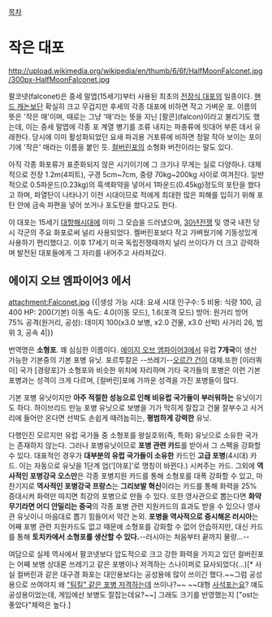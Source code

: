 [[목차]]
= 작은 대포 =
http://upload.wikimedia.org/wikipedia/en/thumb/6/6f/HalfMoonFalconet.jpg/300px-HalfMoonFalconet.jpg

팔코넷(falconet)은 중세 말엽(15세기)부터 사용된 최초의 [[전장식 대포]]의 일종이다. [[핸드 캐논]]보단 확실히 크고 무겁지만 후세의 각종 대포에 비하면 작고 가벼운 포. 이름의 뜻은 '작은 매'이며, 때로는 그냥 '매'라는 뜻을 지닌 [팔콘](falcon)이라고 불리기도 했는데, 이는 중세 말엽에 각종 포 계열 병기를 조류 내지는 파충류에 빗대어 부른 데서 유래한다. 당시에 이미 활성화되었던 요새 파괴용 거포류에 비하면 정말 작아 보이는 포이기에 '작은' 매라는 이름을 붙인 듯. [[컬버린포]]의 소형화 버전이라는 말도 있다.

아직 각종 화포류가 표준화되지 않은 시기이기에 그 크기나 무게는 실로 다양하나. 대체적으로 전장 1.2m(4피트), 구경 5cm~7cm, 중량 70kg~200kg 사이로 여겨진다. 일반적으로 0.5파운드(0.23kg)의 흑색화약을 넣어서 1파운드(0.45kg)정도의 포탄을 쐈다고 하며, 파열탄이 나타나기 이전 시대이므로 적에게 최대한 많은 피해를 입히기 위해 포탄 안에 금속 파편을 넣어 쏘거나 포도탄을 쐈다고도 한다.

이 대포는 15세기 [[대항해시대]]에 이미 그 모습을 드러냈으며, [[30년전쟁]] 및 영국 내전 당시 각군의 주요 화포로써 널리 사용되었다. 켈버린포보다 작고 가벼웠기에 기동성있게 사용하기 편리했다고. 이후 17세기 미국 독립전쟁때까지 널리 쓰이다가 더 크고 강력하며 발전된 대포들에게 그 자리를 내어주고 사라져갔다. 

== 에이지 오브 엠파이어3 에서 ==
attachment:Falconet.jpg
{{|생성 가능 시대: 요새 시대
인구수: 5
비용: 식량 100, 금 400
HP: 200(기본)
이동 속도: 4.0(이동 모드), 1.6(포격 모드)
방어: 원거리 방어 75%
공격(원거리, 공성): 데미지 100(x3.0 보병, x2.0 건물, x3.0 선박) 사거리 26, 범위 3, 공속 4|}}

번역명은 '''소형포'''. 꽤 심심한 이름이다.
[[에이지 오브 엠파이어3]]에서 유럽 '''7개국'''이 생산 가능한 기본중의 기본 포병 유닛. 포르투칼은 --쓰레기--[[오르간 건]]이 대체.또한 [이러쿼이] 국가 [경량포]가 소형포와 비슷한 위치에 자리하며 기타 국가들의 포병은 이런 기본 포병과는 성격이 크게 다르며, [컬버린]포에 가까운 성격을 가진 포병들이 많다. 

기본 포병 유닛이지만 '''아주 적절한 성능으로 인해 비유럽 국가들이 부러워하는''' 유닛이기도 하다. 하이브리드 만능 포병 유닛으로 보병을 기가 막히게 잘잡고 건물 잘부수고 사거리에 들어만 온다면 선박도 손쉽게 때려눕히는, '''평범하게 강력한''' 유닛. 

다행인진 모르지만 유럽 국가들 중 소형포를 왕실호위(즉, 특화) 유닛으로 소유한 국가는 존재하지 않는다. 그러나 포병유닛이므로 '''포병 관련 카드'''를 받아서 그 스펙을 강화할 수 있다. 대표적인 경우가 '''대부분의 유럽 국가들이 소유한''' 카드인 '''고급 포병'''(4시대) 카드. 이는 자동으로 유닛을 1단계 업('[야포]'로 명칭이 바뀐다.) 시켜주는 카드. 그외에 '''역사적인 포병강국 오스만'''은 각종 포병지원 카드를 통해 소형포를 대폭 강화할 수 있고, 마찬기지로 '''역사적인 포병강국 프랑스'''는 '''그리보발 혁신'''이라는 카드를 통해 화력을 25% 증대시켜 화력만 따지면 최강의 포병으로 만들 수 있다. 또한 영사관으로 뽑는다면 '''화약무기라면 어디 안밀리는 중국'''의 각종 포병 관련 지원카드의 효과도 받을 수 있으나 영사관 유닛이니 마음대로 뽑기 힘들어서 약간 논외. '''포병을 역사적으로 중시해온 러시아'''는 어째 포병 관련 지원카드도 없고 때문에 소형포를 강화할 수 없어 안습하지만, 대신 카드를 통해 '''토치카에서 소형포를 생산할 수 있다.'''--러시아는 처음부터 끝까지 물량...--

여담으로 실제 역사에서 팔코넷보다 압도적으로 크고 강한 화력을 가지고 있던 컬버린포는 어째 보병 상대론 쓰레기고 같은 포병이나 저격하는 스나이퍼로 묘사되었다(...)[* 사실 컬버린과 같은 대구경 화포는 대인용보다는 공성용에 많이 쓰이긴 했다.~~그럼 공성용으로 쓰여야지 왜 [["팀킬" 같은 포병 저격]]하는데 쓰이나?~~ ~~대형 [[사석포]]는요? 얘도 공성용이었는데, 게임에선 보병도 잘잡는데요?~~] 그래도 크기를 반영했는지 ["ost는 좋았다"체력은 높다.]
